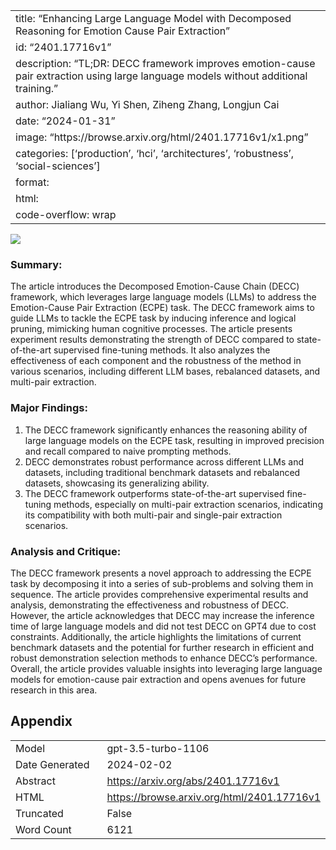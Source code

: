 
---
title: "Enhancing Large Language Model with Decomposed Reasoning for Emotion Cause Pair Extraction"
id: "2401.17716v1"
description: "TL;DR: DECC framework improves emotion-cause pair extraction using large language models without additional training."
author: Jialiang Wu, Yi Shen, Ziheng Zhang, Longjun Cai
date: "2024-01-31"
image: "https://browse.arxiv.org/html/2401.17716v1/x1.png"
categories: ['production', 'hci', 'architectures', 'robustness', 'social-sciences']
format:
  html:
    code-overflow: wrap
---

![](https://browse.arxiv.org/html/2401.17716v1/x1.png)

### **Summary:**
The article introduces the Decomposed Emotion-Cause Chain (DECC) framework, which leverages large language models (LLMs) to address the Emotion-Cause Pair Extraction (ECPE) task. The DECC framework aims to guide LLMs to tackle the ECPE task by inducing inference and logical pruning, mimicking human cognitive processes. The article presents experiment results demonstrating the strength of DECC compared to state-of-the-art supervised fine-tuning methods. It also analyzes the effectiveness of each component and the robustness of the method in various scenarios, including different LLM bases, rebalanced datasets, and multi-pair extraction.

### Major Findings:
1. The DECC framework significantly enhances the reasoning ability of large language models on the ECPE task, resulting in improved precision and recall compared to naive prompting methods.
2. DECC demonstrates robust performance across different LLMs and datasets, including traditional benchmark datasets and rebalanced datasets, showcasing its generalizing ability.
3. The DECC framework outperforms state-of-the-art supervised fine-tuning methods, especially on multi-pair extraction scenarios, indicating its compatibility with both multi-pair and single-pair extraction scenarios.

### Analysis and Critique:
The DECC framework presents a novel approach to addressing the ECPE task by decomposing it into a series of sub-problems and solving them in sequence. The article provides comprehensive experimental results and analysis, demonstrating the effectiveness and robustness of DECC. However, the article acknowledges that DECC may increase the inference time of large language models and did not test DECC on GPT4 due to cost constraints. Additionally, the article highlights the limitations of current benchmark datasets and the potential for further research in efficient and robust demonstration selection methods to enhance DECC's performance. Overall, the article provides valuable insights into leveraging large language models for emotion-cause pair extraction and opens avenues for future research in this area.

## Appendix

|          |          |
|----------|----------|
| Model     | gpt-3.5-turbo-1106       |
| Date Generated     | 2024-02-02       |
| Abstract | [https://arxiv.org/abs/2401.17716v1](https://arxiv.org/abs/2401.17716v1)        |
| HTML     | [https://browse.arxiv.org/html/2401.17716v1](https://browse.arxiv.org/html/2401.17716v1)       |
| Truncated       | False       |
| Word Count       | 6121       |